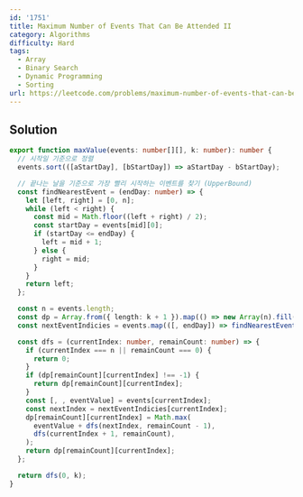 ```yaml
---
id: '1751'
title: Maximum Number of Events That Can Be Attended II
category: Algorithms
difficulty: Hard
tags:
  - Array
  - Binary Search
  - Dynamic Programming
  - Sorting
url: https://leetcode.com/problems/maximum-number-of-events-that-can-be-attended-ii
---
```


## Solution

```typescript filename="solution.ts" copy
export function maxValue(events: number[][], k: number): number {
  // 시작일 기준으로 정렬
  events.sort(([aStartDay], [bStartDay]) => aStartDay - bStartDay);

  // 끝나는 날을 기준으로 가장 빨리 시작하는 이벤트를 찾기 (UpperBound)
  const findNearestEvent = (endDay: number) => {
    let [left, right] = [0, n];
    while (left < right) {
      const mid = Math.floor((left + right) / 2);
      const startDay = events[mid][0];
      if (startDay <= endDay) {
        left = mid + 1;
      } else {
        right = mid;
      }
    }
    return left;
  };

  const n = events.length;
  const dp = Array.from({ length: k + 1 }).map(() => new Array(n).fill(-1));
  const nextEventIndicies = events.map(([, endDay]) => findNearestEvent(endDay));

  const dfs = (currentIndex: number, remainCount: number) => {
    if (currentIndex === n || remainCount === 0) {
      return 0;
    }
    if (dp[remainCount][currentIndex] !== -1) {
      return dp[remainCount][currentIndex];
    }
    const [, , eventValue] = events[currentIndex];
    const nextIndex = nextEventIndicies[currentIndex];
    dp[remainCount][currentIndex] = Math.max(
      eventValue + dfs(nextIndex, remainCount - 1),
      dfs(currentIndex + 1, remainCount),
    );
    return dp[remainCount][currentIndex];
  };

  return dfs(0, k);
}
```
